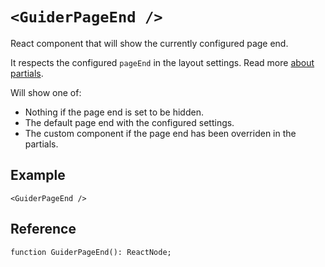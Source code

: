 # `<GuiderPageEnd />`

React component that will show the currently configured page end.

It respects the configured `pageEnd` in the layout settings. Read more [about partials](../theme/settings.mdx#about-partials).

Will show one of:
 - Nothing if the page end is set to be hidden.
 - The default page end with the configured settings.
 - The custom component if the page end has been overriden in the partials.

## Example

```tsx
<GuiderPageEnd />
```


## Reference

```tsx
function GuiderPageEnd(): ReactNode;
```
